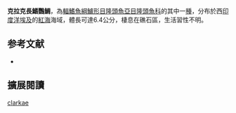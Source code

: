 {{Speciesbox
| image = 
| image_width = 250px
| status = NE
| status_system = IUCN3.1
| genus = Pteragogus
| species = clarkae
| authority = [[Randall|Randall]], 2013
| synonyms = 
}}

'''克拉克長鰭鸚鯛'''，為[[輻鰭魚綱|輻鰭魚綱]][[鱸形目|鱸形目]][[隆頭魚亞目|隆頭魚亞目]][[隆頭魚科|隆頭魚科]]的其中一[[種|種]]，分布於西[[印度洋|印度洋]][[埃及|埃及]]的[[紅海|紅海]]海域，體長可達6.4公分，棲息在礁石區，生活習性不明。

==参考文献==
*{{FishBase_species|genus=Pteragogus|species=clarkae|year=2013|month=8}}
== 擴展閱讀 ==
{{refbegin}}
{{wikispecies-inline|Pteragogus clarkae|克拉克長鰭鸚鯛}}
{{refend}}
{{Taxonbar|from=Q21324522}}

[[Category:長鰭鸚鯛屬|clarkae]]


{{鱸形目小作品}}